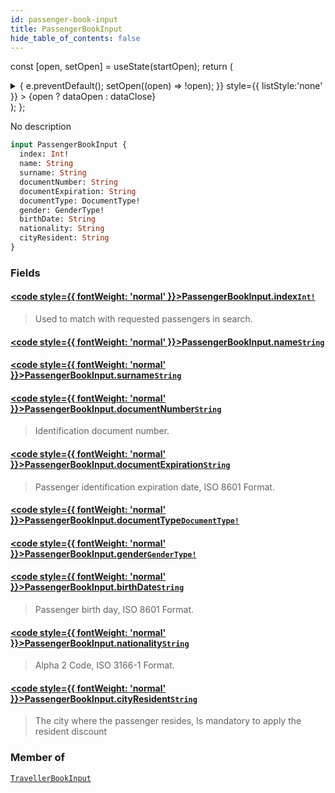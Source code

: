 ```yaml
---
id: passenger-book-input
title: PassengerBookInput
hide_table_of_contents: false
---
```






const [open, setOpen] = useState(startOpen);
return (
<details {...(open ? { open: true } : {})} className="details" style={{ border:'none', boxShadow:'none', background:'var(--ifm-background-color)' }}>
<summary
onClick={(e) => {
e.preventDefault();
setOpen((open) => !open);
}}
style={{ listStyle:'none' }} >
{open ? dataOpen : dataClose}
</summary>
{open && children}
</details>
);
};

No description

```graphql
input PassengerBookInput {
  index: Int!
  name: String
  surname: String
  documentNumber: String
  documentExpiration: String
  documentType: DocumentType!
  gender: GenderType!
  birthDate: String
  nationality: String
  cityResident: String
}
```

### Fields

#### [<code style={{ fontWeight: 'normal' }}>PassengerBookInput.<b>index</b></code>](#)<Bullet />[`Int!`](/api/scalars/int) <Badge class="badge badge--secondary" text="non-null"/> <Badge class="badge badge--secondary" text="scalar"/>

> Used to match with requested passengers in search.

#### [<code style={{ fontWeight: 'normal' }}>PassengerBookInput.<b>name</b></code>](#)<Bullet />[`String`](/api/scalars/string) <Badge class="badge badge--secondary" text="scalar"/>

>

#### [<code style={{ fontWeight: 'normal' }}>PassengerBookInput.<b>surname</b></code>](#)<Bullet />[`String`](/api/scalars/string) <Badge class="badge badge--secondary" text="scalar"/>

>

#### [<code style={{ fontWeight: 'normal' }}>PassengerBookInput.<b>documentNumber</b></code>](#)<Bullet />[`String`](/api/scalars/string) <Badge class="badge badge--secondary" text="scalar"/>

> Identification document number.

#### [<code style={{ fontWeight: 'normal' }}>PassengerBookInput.<b>documentExpiration</b></code>](#)<Bullet />[`String`](/api/scalars/string) <Badge class="badge badge--secondary" text="scalar"/>

> Passenger identification expiration date, ISO 8601 Format.

#### [<code style={{ fontWeight: 'normal' }}>PassengerBookInput.<b>documentType</b></code>](#)<Bullet />[`DocumentType!`](/api/enums/document-type) <Badge class="badge badge--secondary" text="non-null"/> <Badge class="badge badge--secondary" text="enum"/>

>

#### [<code style={{ fontWeight: 'normal' }}>PassengerBookInput.<b>gender</b></code>](#)<Bullet />[`GenderType!`](/api/enums/gender-type) <Badge class="badge badge--secondary" text="non-null"/> <Badge class="badge badge--secondary" text="enum"/>

>

#### [<code style={{ fontWeight: 'normal' }}>PassengerBookInput.<b>birthDate</b></code>](#)<Bullet />[`String`](/api/scalars/string) <Badge class="badge badge--secondary" text="scalar"/>

> Passenger birth day, ISO 8601 Format.

#### [<code style={{ fontWeight: 'normal' }}>PassengerBookInput.<b>nationality</b></code>](#)<Bullet />[`String`](/api/scalars/string) <Badge class="badge badge--secondary" text="scalar"/>

> Alpha 2 Code, ISO 3166-1 Format.

#### [<code style={{ fontWeight: 'normal' }}>PassengerBookInput.<b>cityResident</b></code>](#)<Bullet />[`String`](/api/scalars/string) <Badge class="badge badge--secondary" text="scalar"/>

> The city where the passenger resides, Is mandatory to apply the resident discount

### Member of

[`TravellerBookInput`](/api/inputs/traveller-book-input) <Badge class="badge badge--secondary" text="input"/>
